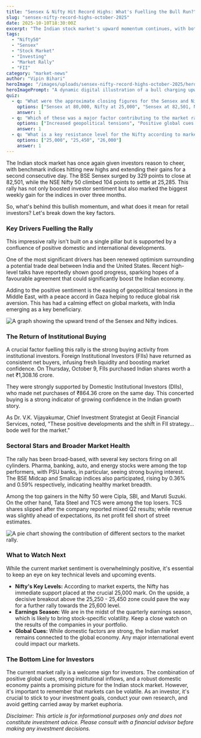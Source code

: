 ```yaml
---
title: "Sensex & Nifty Hit Record Highs: What's Fuelling the Bull Run?"
slug: "sensex-nifty-record-highs-october-2025"
date: 2025-10-10T18:30:00Z
excerpt: "The Indian stock market's upward momentum continues, with both the Sensex and Nifty closing at record highs. We dive deep into the key drivers behind this rally and what it means for you."
tags:
  - "Nifty50"
  - "Sensex"
  - "Stock Market"
  - "Investing"
  - "Market Rally"
  - "FII"
category: "market-news"
author: "Vipin Bihari"
heroImage: "/images/uploads/sensex-nifty-record-highs-october-2025/hero-image.jpg"
heroImagePrompt: "A dynamic digital illustration of a bull charging upwards on a stock market graph, with the Sensex and Nifty logos glowing in the background, symbolizing a strong market rally."
quiz:
  - q: "What were the approximate closing figures for the Sensex and Nifty on October 10, 2025?"
    options: ["Sensex at 80,000, Nifty at 25,000", "Sensex at 82,501, Nifty at 25,285", "Sensex at 85,000, Nifty at 26,000"]
    answer: 1
  - q: "Which of these was a major factor contributing to the market rally?"
    options: ["Increased geopolitical tensions", "Positive global cues and strong institutional buying", "A sharp fall in IT stocks"]
    answer: 1
  - q: "What is a key resistance level for the Nifty according to market experts?"
    options: ["25,000", "25,450", "26,000"]
    answer: 1
---
```


The Indian stock market has once again given investors reason to cheer, with benchmark indices hitting new highs and extending their gains for a second consecutive day. The BSE Sensex surged by 329 points to close at 82,501, while the NSE Nifty 50 climbed 104 points to settle at 25,285. This rally has not only boosted investor sentiment but also marked the biggest weekly gain for the indices in over three months.

So, what's behind this bullish momentum, and what does it mean for retail investors? Let's break down the key factors.

### Key Drivers Fuelling the Rally

This impressive rally isn't built on a single pillar but is supported by a confluence of positive domestic and international developments.

One of the most significant drivers has been renewed optimism surrounding a potential trade deal between India and the United States. Recent high-level talks have reportedly shown good progress, sparking hopes of a favourable agreement that could significantly boost the Indian economy.

Adding to the positive sentiment is the easing of geopolitical tensions in the Middle East, with a peace accord in Gaza helping to reduce global risk aversion. This has had a calming effect on global markets, with India emerging as a key beneficiary.

![A graph showing the upward trend of the Sensex and Nifty indices.](/images/uploads/sensex-nifty-record-highs-october-2025/market-indices-chart.png)

### The Return of Institutional Buying

A crucial factor fuelling this rally is the strong buying activity from institutional investors. Foreign Institutional Investors (FIIs) have returned as consistent net buyers, infusing fresh liquidity and boosting market confidence. On Thursday, October 9, FIIs purchased Indian shares worth a net ₹1,308.16 crore.

They were strongly supported by Domestic Institutional Investors (DIIs), who made net purchases of ₹864.36 crore on the same day. This concerted buying is a strong indicator of growing confidence in the Indian growth story.

As Dr. V.K. Vijayakumar, Chief Investment Strategist at Geojit Financial Services, noted, "These positive developments and the shift in FII strategy... bode well for the market."

### Sectoral Stars and Broader Market Health

The rally has been broad-based, with several key sectors firing on all cylinders. Pharma, banking, auto, and energy stocks were among the top performers, with PSU banks, in particular, seeing strong buying interest. The BSE Midcap and Smallcap indices also participated, rising by 0.36% and 0.59% respectively, indicating healthy market breadth.

Among the top gainers in the Nifty 50 were Cipla, SBI, and Maruti Suzuki. On the other hand, Tata Steel and TCS were among the top losers. TCS shares slipped after the company reported mixed Q2 results; while revenue was slightly ahead of expectations, its net profit fell short of street estimates.

![A pie chart showing the contribution of different sectors to the market rally.](/images/uploads/sensex-nifty-record-highs-october-2025/sectoral-contribution-chart.png)

### What to Watch Next

While the current market sentiment is overwhelmingly positive, it's essential to keep an eye on key technical levels and upcoming events.

*   **Nifty's Key Levels:** According to market experts, the Nifty has immediate support placed at the crucial 25,000 mark. On the upside, a decisive breakout above the 25,250 - 25,450 zone could pave the way for a further rally towards the 25,600 level.
*   **Earnings Season:** We are in the midst of the quarterly earnings season, which is likely to bring stock-specific volatility. Keep a close watch on the results of the companies in your portfolio.
*   **Global Cues:** While domestic factors are strong, the Indian market remains connected to the global economy. Any major international event could impact our markets.

### The Bottom Line for Investors

The current market rally is a welcome sign for investors. The combination of positive global cues, strong institutional inflows, and a robust domestic economy paints a promising picture for the Indian stock market. However, it's important to remember that markets can be volatile. As an investor, it's crucial to stick to your investment goals, conduct your own research, and avoid getting carried away by market euphoria.

*Disclaimer: This article is for informational purposes only and does not constitute investment advice. Please consult with a financial advisor before making any investment decisions.*